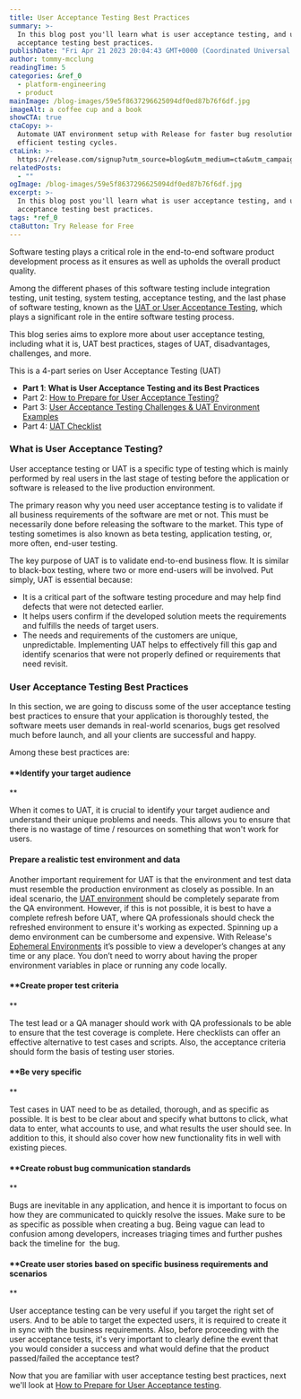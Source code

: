 ```yaml
---
title: User Acceptance Testing Best Practices
summary: >-
  In this blog post you'll learn what is user acceptance testing, and user
  acceptance testing best practices.
publishDate: "Fri Apr 21 2023 20:04:43 GMT+0000 (Coordinated Universal Time)"
author: tommy-mcclung
readingTime: 5
categories: &ref_0
  - platform-engineering
  - product
mainImage: /blog-images/59e5f8637296625094df0ed87b76f6df.jpg
imageAlt: a coffee cup and a book
showCTA: true
ctaCopy: >-
  Automate UAT environment setup with Release for faster bug resolution and
  efficient testing cycles.
ctaLink: >-
  https://release.com/signup?utm_source=blog&utm_medium=cta&utm_campaign=blog-cta&utm_content=user-acceptance-testing-best-practices
relatedPosts:
  - ""
ogImage: /blog-images/59e5f8637296625094df0ed87b76f6df.jpg
excerpt: >-
  In this blog post you'll learn what is user acceptance testing, and user
  acceptance testing best practices.
tags: *ref_0
ctaButton: Try Release for Free
---
```


Software testing plays a critical role in the end-to-end software product development process as it ensures as well as upholds the overall product quality.

Among the different phases of this software testing include integration testing, unit testing, system testing, acceptance testing, and the last phase of software testing, known as the [UAT or User Acceptance Testing](https://releasehub.com/user-acceptance-testing-with-ephemeral-environments), which plays a significant role in the entire software testing process.

This blog series aims to explore more about user acceptance testing, including what it is, UAT best practices, stages of UAT, disadvantages, challenges, and more.

This is a 4-part series on User Acceptance Testing (UAT)

- **Part 1**: **What is User Acceptance Testing and its Best Practices**
- Part 2: [How to Prepare for User Acceptance Testing?](https://releasehub.com/blog/how-do-you-prepare-for-user-acceptance-testing)
- Part 3: [User Acceptance Testing Challenges & UAT Environment Examples](https://releasehub.com//blog/what-are-the-challenges-faced-during-uat-testing)
- Part 4: [UAT Checklist](https://releasehub.com/blog/user-acceptance-testing-checklist)

### What is User Acceptance Testing?

User acceptance testing or UAT is a specific type of testing which is mainly performed by real users in the last stage of testing before the application or software is released to the live production environment.

The primary reason why you need user acceptance testing is to validate if all business requirements of the software are met or not. This must be necessarily done before releasing the software to the market. This type of testing sometimes is also known as beta testing, application testing, or, more often, end-user testing.

The key purpose of UAT is to validate end-to-end business flow. It is similar to black-box testing, where two or more end-users will be involved. Put simply, UAT is essential because:

- It is a critical part of the software testing procedure and may help find defects that were not detected earlier.
- It helps users confirm if the developed solution meets the requirements and fulfills the needs of target users.
- The needs and requirements of the customers are unique, unpredictable. Implementing UAT helps to effectively fill this gap and identify scenarios that were not properly defined or requirements that need revisit.

### User Acceptance Testing Best Practices

In this section, we are going to discuss some of the user acceptance testing best practices to ensure that your application is thoroughly tested, the software meets user demands in real-world scenarios, bugs get resolved much before launch, and all your clients are successful and happy.

Among these best practices are:

#### ‍\*\*Identify your target audience

\*\*

When it comes to UAT, it is crucial to identify your target audience and understand their unique problems and needs. This allows you to ensure that there is no wastage of time / resources on something that won't work for users.

#### **Prepare a realistic test environment and data**‍

Another important requirement for UAT is that the environment and test data must resemble the production environment as closely as possible. In an ideal scenario, the [UAT environment](https://releasehub.com/user-acceptance-testing-with-ephemeral-environments) should be completely separate from the QA environment. However, if this is not possible, it is best to have a complete refresh before UAT, where QA professionals should check the refreshed environment to ensure it's working as expected. Spinning up a demo environment can be cumbersome and expensive. With Release's [Ephemeral Environments](https://releasehub.com/ephemeral-environments) it’s possible to view a developer’s changes at any time or any place. You don’t need to worry about having the proper environment variables in place or running any code locally.

#### \*\*Create proper test criteria

\*\*

The test lead or a QA manager should work with QA professionals to be able to ensure that the test coverage is complete. Here checklists can offer an effective alternative to test cases and scripts. Also, the acceptance criteria should form the basis of testing user stories.

#### \*\*Be very specific

\*\*

Test cases in UAT need to be as detailed, thorough, and as specific as possible. It is best to be clear about and specify what buttons to click, what data to enter, what accounts to use, and what results the user should see. In addition to this, it should also cover how new functionality fits in well with existing pieces.

#### \*\*Create robust bug communication standards

\*\*

Bugs are inevitable in any application, and hence it is important to focus on how they are communicated to quickly resolve the issues. Make sure to be as specific as possible when creating a bug. Being vague can lead to confusion among developers, increases triaging times and further pushes back the timeline for  the bug.

#### \*\*Create user stories based on specific business requirements and scenarios

\*\*

User acceptance testing can be very useful if you target the right set of users. And to be able to target the expected users, it is required to create it in sync with the business requirements. Also, before proceeding with the user acceptance tests, it's very important to clearly define the event that you would consider a success and what would define that the product passed/failed the acceptance test?

Now that you are familiar with user acceptance testing best practices, next we'll look at [How to Prepare for User Acceptance testing](https://releasehub.com/blog/how-do-you-prepare-for-user-acceptance-testing).
